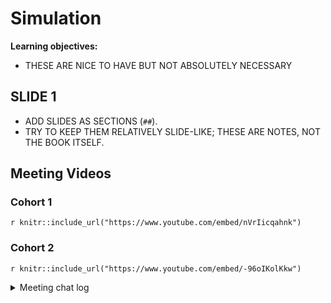 # Simulation

**Learning objectives:**

- THESE ARE NICE TO HAVE BUT NOT ABSOLUTELY NECESSARY

## SLIDE 1

- ADD SLIDES AS SECTIONS (`##`).
- TRY TO KEEP THEM RELATIVELY SLIDE-LIKE; THESE ARE NOTES, NOT THE BOOK ITSELF.

## Meeting Videos

### Cohort 1

`r knitr::include_url("https://www.youtube.com/embed/nVrIicqahnk")`

### Cohort 2

`r knitr::include_url("https://www.youtube.com/embed/-96oIKolKkw")`

<details>
<summary> Meeting chat log </summary>
```
00:44:11	Ama Owusu-Darko:	Yes
00:46:38	Ama Owusu-Darko:	thanks for explaining
00:52:35	Ama Owusu-Darko:	No, I haven't also seen that formula
01:00:46	Ron:	Thanks ama!
01:01:20	Ama Owusu-Darko:	Yes, see you next week
```
</details>
